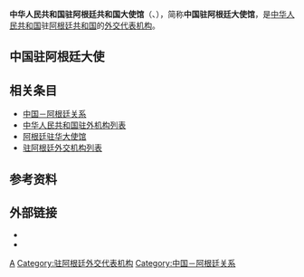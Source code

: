 {{Infobox diplomatic mission
| name= 中华人民共和国<br>驻阿根廷共和国大使馆<br><small>{{lang|es|Embajada de la República Popular China en la República Argentina}}</small><br><small>{{lang|en|Embassy of the People's Republic of China in the Argentine Republic}}</small><br>[[File:National_Emblem_of_the_People's_Republic_of_China.svg|100px]]
| image= 
| address = CRISOLOGO LARRALDE 5349<ref>[http://ar.china-embassy.org/chn/sgxx/sgjj/t141452.htm 中国驻阿根廷大使馆官网首页>使馆简介]</ref>
|location= {{flag|Argentina}}[[布宜诺斯艾利斯|布宜诺斯艾利斯]]
| ambassador= [[邹肖力|邹肖力]]
| department={{flagicon|PRC}} [[中华人民共和国外交部|中华人民共和国外交部]]
| website=[http://ar.china-embassy.gov.cn/chn/ 中国驻阿根廷大使馆]
}}
'''中华人民共和国驻阿根廷共和国大使馆'''（{{lang-es|Embajada de la República Popular China en la República Argentina}}、{{lang-en|Embassy of the People's Republic of China in the Argentine Republic}}），简称'''中国驻阿根廷大使馆'''，是[[中华人民共和国|中华人民共和国]]驻[[阿根廷共和国|阿根廷共和国]]的[[外交代表机构|外交代表机构]]。

==中国驻阿根廷大使==
{{main|中国驻阿根廷大使列表}}

==相关条目==
*[[中国－阿根廷关系|中国－阿根廷关系]]
*[[中华人民共和国驻外机构列表|中华人民共和国驻外机构列表]]
*[[阿根廷驻华大使馆|阿根廷驻华大使馆]]
*[[驻阿根廷外交机构列表|驻阿根廷外交机构列表]]

==参考资料==
{{portal box|国际关系|中国}}
{{Reflist}}

==外部链接==
* {{Official Website|http://ar.china-embassy.gov.cn/chn/|中华人民共和国驻阿根廷共和国大使馆官方网站}}{{zh-hans icon}}{{es icon}}
* {{Twitter|chinaembarg}}

{{中华人民共和国驻外机构}}

[[Category:中华人民共和国驻外机构|A]]
[[Category:驻阿根廷外交代表机构|Category:驻阿根廷外交代表机构]]
[[Category:中国－阿根廷关系|Category:中国－阿根廷关系]]